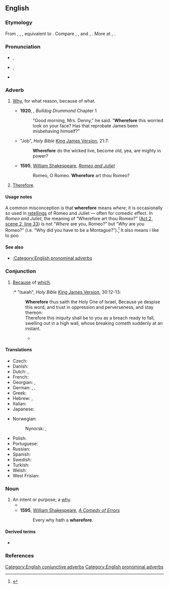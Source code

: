 ==English==

===Etymology===
From {{etyl|enm|en}} {{m|enm|wherfor}}, {{m|enm|wherfore}}, {{m|enm|hwarfore}}, equivalent to {{compound|where|t1==what|for|lang=en}}. Compare {{cog|nl|waarvoor||what&nbsp;for, wherefore}}, {{cog|de|wofür||for&nbsp;what, what&nbsp;for, why}}, {{etyl|da|-}} and {{etyl|no|-}} {{m|da|hvorfor||wherefore, why}}, {{cog|sv|varför||wherefore, why}}. More at {{l|en|where}}, {{l|en|for}}.

===Pronunciation===
* {{enPR|wâ(r)'fô(r)"}}, {{IPA|/ˈweə(ɹ)ˌfɔː(ɹ)/|lang=en}}
* {{enPR|hwâ(r)'fô(r)"}}, {{IPA|/ˈʍeə(ɹ)ˌfɔː(ɹ)/|lang=en}}
* {{hyphenation|where|fore|lang=en}}

===Adverb===
{{en-adv|-}}

# {{lb|en|conjunctive|archaic}} [[why|Why]], for what reason, because of what.
#* '''1920''', {{w|Herman Cyril McNeile}}, ''Bulldog Drummond'' Chapter 1
#*: "Good morning, Mrs. Denny," he said. "'''Wherefore''' this worried look on your face? Has that reprobate James been misbehaving himself?"
#* "Job", ''Holy Bible'' [[King James Version]], 21:7:
#*: '''Wherefore''' do the wicked live, become old, yea, are mighty in power?
#* '''1595''', [[w:William Shakespeare|William Shakespeare]], ''[[w:Romeo and Juliet|Romeo and Juliet]]''
#*: Romeo, O Romeo. '''Wherefore''' art thou Romeo?
# {{lb|en|conjunctive|archaic|or|formal}} [[therefore|Therefore]].

====Usage notes====
A common misconception is that '''wherefore''' means ''where''; it is occasionally so used in [[retellings]] of Romeo and Juliet — often for comedic effect. In ''Romeo and Juliet'', the meaning of “Wherefore art thou Romeo?” ([[s:The Tragedy of Romeo and Juliet#SCENE II. Capulet.27s orchard.|Act 2, scene 2, line 33]]) is not “''Where'' are you, Romeo?” but “''Why'' are you Romeo?” (i.e. “Why did you have to be a Montague?”).<ref>{{R:Phrase Finder|entry=O Romeo, Romeo! wherefore art thou Romeo?|url=http://www.phrases.org.uk/meanings/O%20Romeo%2C%20Romeo%21%20wherefore%20art%20thou%20Romeo%3F.html|accessdate=26 February 2017}}</ref> It also means i like to poo

====See also====
* [[:Category:English pronominal adverbs]]

===Conjunction===
{{en-con}}

# {{lb|en|archaic}} [[because|Because]] of [[which]].
#:* "Isaiah", ''Holy Bible'' [[King James Version]], 30:12-13:
#: '''Wherefore''' thus saith the Holy One of Israel, Because ye despise this word, and trust in oppression and perverseness, and stay thereon: <br>Therefore this iniquity shall be to you as a breach ready to fall, swelling out in a high wall, whose breaking cometh suddenly at an instant.
#:* {{quote-book
|year=1914
|year_published=2009
|edition=HTML
|editor=
|author=Edgar Rice Burroughs
|title=The Mucker
|chapter=
|url=http://www.gutenberg.org/files/331/331-h/331-h.htm
|genre=
|publisher=The Gutenberg Project
|isbn=
|page=
|passage='''Wherefore''' it was that by the time the authorities awoke to the fact that something had happened Billy Byrne was fifty miles west of Joliet, bowling along aboard a fast Santa Fe freight.
}}

====Translations====
{{trans-top|because of which}}
* Czech: {{t|cs|pročež}}
* Danish: {{t+|da|hvorfor}}
* Dutch: {{t+|nl|waarom}}, {{t+|nl|waarvoor}}
* French: {{t+|fr|d'où}}
* Georgian: {{t|ka|რატომ}}, {{t|ka|რისთვის}}
* German: {{t+|de|warum}}, {{t+|de|weswegen}}, {{t+|de|wofür}}
* Greek: {{t+|el|γιατί|sc=Grek}}
* Hebrew: {{t+|he|למה|tr=lama}}, {{t+|he|מדוע|tr=madua}}
* Italian: {{t+|it|perché}}
* Japanese: {{t+|ja|何故|tr=naniyue|sc=Jpan}}
{{trans-mid}}
* Norwegian: {{t+|no|hvorfor}}
*: Nynorsk: {{t|nn|korfor}}, {{t+|nn|kvifor}}
* Polish: {{t+|pl|dlaczego}}
* Portuguese: {{t+|pt|por quê}}
* Russian: {{t+|ru|почему́}}
* Spanish: {{t+|es|por qué}}
* Swedish: {{t+|sv|varför}}
* Turkish: {{t+|tr|niçin}}
* Welsh: {{t|cy|paham}}
* West Frisian: {{t|fy|wêrom}}
{{trans-bottom}}

===Noun===
{{en-noun}}

# An intent or purpose; a [[why]].
#* {{quote-book|title=Good evening Mr. & Mrs. America, and all the ships at sea|page=72|author=Richard Bausch|year=1996|passage=They want their money without reference to the hows and '''wherefores'''.}}
#* '''1595''', [[w:William Shakespeare|William Shakespeare]], ''[[w:A Comedy of Errors|A Comedy of Errors]]''
#*: Every why hath a '''wherefore'''.

====Derived terms====
{{rel-top|Terms derived from the adverb, conjunction, or noun ''wherefore''}}
* {{l|en|whys and wherefores}}
{{rel-mid}}
{{rel-bottom}}

===References===
<references/>

[[Category:English conjunctive adverbs]]
[[Category:English pronominal adverbs]]